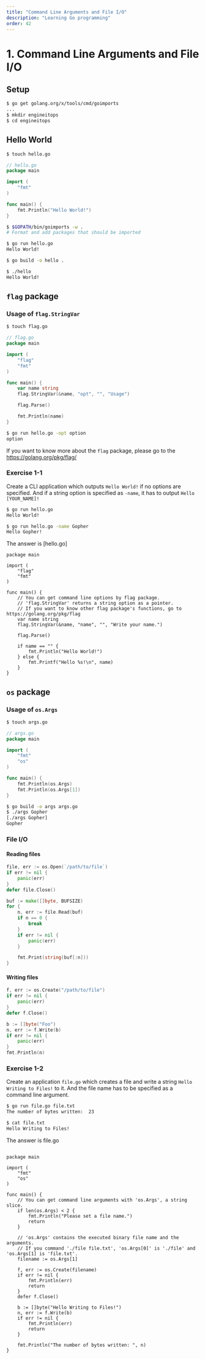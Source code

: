 ```yaml
---
title: "Command Line Arguments and File I/O"
description: "Learning Go programming"
order: 42
---
```




# 1. Command Line Arguments and File I/O

## Setup

```sh
$ go get golang.org/x/tools/cmd/goimports
...
$ mkdir engineitops
$ cd engineitops

```

## Hello World

```sh
$ touch hello.go
```

```go
// hello.go
package main

import (
	"fmt"
)

func main() {
	fmt.Println("Hello World!")
}
```

```sh
$ $GOPATH/bin/goimports -w .
# Format and add packages that should be imported

$ go run hello.go
Hello World!

$ go build -o hello .

$ ./hello
Hello World!
```

## `flag` package

### Usage of `flag.StringVar`

```sh
$ touch flag.go
```

```go
// flag.go
package main

import (
	"flag"
	"fmt"
)

func main() {
	var name string
	flag.StringVar(&name, "opt", "", "Usage")

	flag.Parse()

	fmt.Println(name)
}
```

```sh
$ go run hello.go -opt option
option
```

If you want to know more about the `flag` package, please go to the https://golang.org/pkg/flag/

### Exercise 1-1

Create a CLI application which outputs `Hello World!` if no options are specified. And if a string option is specified as `-name`, it has to output `Hello [YOUR_NAME]!`

```sh
$ go run hello.go
Hello World!

$ go run hello.go -name Gopher
Hello Gopher!
```

The answer is [hello.go]

```
package main

import (
	"flag"
	"fmt"
)

func main() {
	// You can get command line options by flag package.
	// 'flag.StringVar' returns a string option as a pointer.
	// If you want to know other flag package's functions, go to https://golang.org/pkg/flag
	var name string
	flag.StringVar(&name, "name", "", "Write your name.")

	flag.Parse()

	if name == "" {
		fmt.Println("Hello World!")
	} else {
		fmt.Printf("Hello %s!\n", name)
	}
}
```


## `os` package

### Usage of `os.Args`

```sh
$ touch args.go
```

```go
// args.go
package main

import (
	"fmt"
	"os"
)

func main() {
	fmt.Println(os.Args)
	fmt.Println(os.Args[1])
}
```

```sh
$ go build -o args args.go 
$ ./args Gopher
[./args Gopher]
Gopher
```

### File I/O

#### Reading files
```go
file, err := os.Open(`/path/to/file`)
if err != nil {
	panic(err)
}
defer file.Close()

buf := make([]byte, BUFSIZE)
for {
	n, err := file.Read(buf)
	if n == 0 {
		break
	}
	if err != nil {
		panic(err)
	}

	fmt.Print(string(buf[:n]))
}
```

#### Writing files

```go
f, err := os.Create("/path/to/file")
if err != nil {
	panic(err)
}
defer f.Close()

b := []byte("Foo")
n, err := f.Write(b)
if err != nil {
	panic(err)
}
fmt.Println(n)
```

### Exercise 1-2

Create an application `file.go` which creates a file and write a string `Hello Writing to Files!` to it. And the file name has to be specified as a command line argument.

```sh
$ go run file.go file.txt
The number of bytes written:  23

$ cat file.txt
Hello Writing to Files!
```

The answer is
file.go 
``` 

package main

import (
	"fmt"
	"os"
)

func main() {
	// You can get command line arguments with 'os.Args', a string slice.
	if len(os.Args) < 2 {
		fmt.Println("Please set a file name.")
		return
	}

	// 'os.Args' contains the executed binary file name and the arguments.
	// If you command './file file.txt', 'os.Args[0]' is './file' and 'os.Args[1] is 'file.txt'.
	filename := os.Args[1]

	f, err := os.Create(filename)
	if err != nil {
		fmt.Println(err)
		return
	}
	defer f.Close()

	b := []byte("Hello Writing to Files!")
	n, err := f.Write(b)
	if err != nil {
		fmt.Println(err)
		return
	}

	fmt.Println("The number of bytes written: ", n)
}
```
